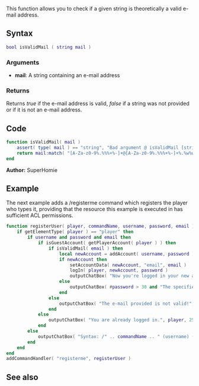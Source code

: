 {{Useful Function}}
<lowercasetitle/>

This function allows you to check if a given string is theoretically a valid e-mail address.

==Syntax==
<syntaxhighlight lang="lua">bool isValidMail ( string mail )</syntaxhighlight>

===Arguments===
*'''mail''': A string containing an e-mail address

===Returns===
Returns ''true'' if the e-mail address is valid, ''false'' if a string was not provided or if it is not an e-mail address.

==Code==
<section name="Function source" class="both" show="true">
<syntaxhighlight lang="lua">function isValidMail( mail )
    assert( type( mail ) == "string", "Bad argument @ isValidMail [string expected, got " .. tostring( mail ) .. "]" )
    return mail:match( "[A-Za-z0-9%.%%%+%-]+@[A-Za-z0-9%.%%%+%-]+%.%w%w%w?%w?" ) ~= nil
end</syntaxhighlight></section>
'''Author:''' SuperHomie

==Example==
<section name="Server" class="server" show="true">
The next example adds a /registerme command which registers the player who types it, providing that the resource this example is executed in has sufficient ACL permissions.
<syntaxhighlight lang="lua">function registerUser( player, commandName, username, password, email )
    if getElementType( player ) == "player" then
        if username and password and email then
            if isGuestAccount( getPlayerAccount( player ) ) then
                if isValidMail( email ) then
                    local newAccount = addAccount( username, password )
                    if newAccount then
                        setAccountData( newAccount, "email", email )
                        logIn( player, newAccount, password )
                        outputChatBox( "Now you're logged in your new account.", player, 0, 255, 0 )
                    else
                        outputChatBox( #password > 30 and "The specified password is too long." or "That account already exists.", player, 255, 0, 0 )
                    end
                else
                    outputChatBox( "The e-mail provided is not valid!", player, 255, 0, 0 )
                end
            else
                outputChatBox( "You are already logged in.", player, 255, 0, 0 )
            end
        else
            outputChatBox( "Syntax: /" .. commandName .. " (username) (password) (email)", player, 255, 255, 255 )
        end
    end
end
addCommandHandler( "registerme", registerUser )</syntaxhighlight></section>

==See also==
{{Useful Functions}}